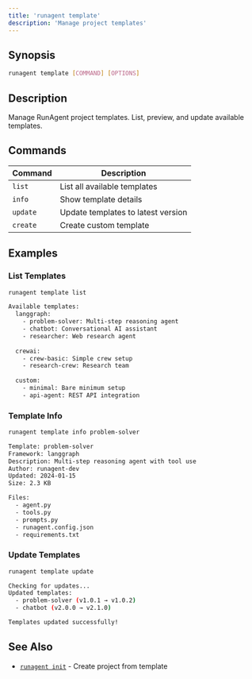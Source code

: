 ```yaml
---
title: 'runagent template'
description: 'Manage project templates'
---
```


## Synopsis

```bash
runagent template [COMMAND] [OPTIONS]
```

## Description

Manage RunAgent project templates. List, preview, and update available templates.

## Commands

| Command | Description |
|---------|-------------|
| `list` | List all available templates |
| `info` | Show template details |
| `update` | Update templates to latest version |
| `create` | Create custom template |

## Examples

### List Templates

```bash
runagent template list

Available templates:
  langgraph:
    - problem-solver: Multi-step reasoning agent
    - chatbot: Conversational AI assistant
    - researcher: Web research agent
  
  crewai:
    - crew-basic: Simple crew setup
    - research-crew: Research team
    
  custom:
    - minimal: Bare minimum setup
    - api-agent: REST API integration
```

### Template Info

```bash
runagent template info problem-solver

Template: problem-solver
Framework: langgraph
Description: Multi-step reasoning agent with tool use
Author: runagent-dev
Updated: 2024-01-15
Size: 2.3 KB

Files:
  - agent.py
  - tools.py
  - prompts.py
  - runagent.config.json
  - requirements.txt
```

### Update Templates

```bash
runagent template update

Checking for updates...
Updated templates:
  - problem-solver (v1.0.1 → v1.0.2)
  - chatbot (v2.0.0 → v2.1.0)

Templates updated successfully!
```

## See Also

- [`runagent init`](/cli/commands/init) - Create project from template